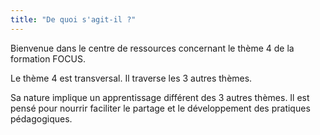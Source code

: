 ```yaml
---
title: "De quoi s'agit-il ?"
---
```


Bienvenue dans le centre de ressources concernant le thème 4 de la formation FOCUS.

Le thème 4 est transversal. Il traverse les 3 autres thèmes.

Sa nature implique un apprentissage différent des 3 autres thèmes. Il est pensé pour nourrir faciliter le partage et le développement des pratiques pédagogiques.
